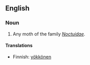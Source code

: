 ==English==

===Noun===
{{en-noun|sg=[[owlet]] [[moth]]}}

# Any moth of the family ''[[Noctuidae]]''.

====Translations====
{{top}}
*Finnish: [[yökkönen]]
{{bottom}}